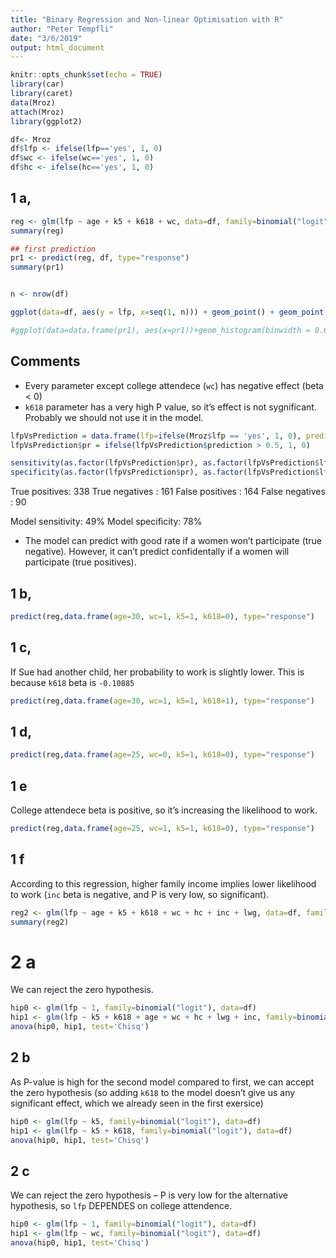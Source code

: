 ```yaml
---
title: "Binary Regression and Non-linear Optimisation with R"
author: "Peter Tempfli"
date: "3/6/2019"
output: html_document
---
```


```r
knitr::opts_chunk$set(echo = TRUE)
library(car)
library(caret)
data(Mroz)
attach(Mroz)
library(ggplot2)

df<- Mroz
df$lfp <- ifelse(lfp=='yes', 1, 0)
df$wc <- ifelse(wc=='yes', 1, 0)
df$hc <- ifelse(hc=='yes', 1, 0)
```

## 1 a,

```r
reg <- glm(lfp ~ age + k5 + k618 + wc, data=df, family=binomial("logit"))
summary(reg)

## first prediction
pr1 <- predict(reg, df, type="response")
summary(pr1)


n <- nrow(df)

ggplot(data=df, aes(y = lfp, x=seq(1, n))) + geom_point() + geom_point(aes(y=pr1), color="blue")

#ggplot(data=data.frame(pr1), aes(x=pr1))+geom_histogram(binwidth = 0.02) 

```
## Comments

* Every parameter except college attendece (`wc`) has negative effect (beta < 0)
* `k618` parameter has a very high P value, so it's effect is not sygnificant. Probably we should not use it in the model.

```r
lfpVsPrediction = data.frame(lfp=ifelse(Mroz$lfp == 'yes', 1, 0), prediction=pr1)
lfpVsPrediction$pr = ifelse(lfpVsPrediction$prediction > 0.5, 1, 0)

sensitivity(as.factor(lfpVsPrediction$pr), as.factor(lfpVsPrediction$lfp))
specificity(as.factor(lfpVsPrediction$pr), as.factor(lfpVsPrediction$lfp))

```

True positives: 338
True negatives : 161
False positives : 164
False negatives : 90

Model sensitivity: 49%
Model specificity: 78%


* The model can predict with good rate if a women won't participate (true negative). However, it can't predict confidentally if a women will participate (true positives).


## 1 b,
```r
predict(reg,data.frame(age=30, wc=1, k5=1, k618=0), type="response")
```

## 1 c,
If Sue had another child, her probability to work is slightly lower. This is because `k618` beta is `-0.10885`
```r
predict(reg,data.frame(age=30, wc=1, k5=1, k618=1), type="response")
```

## 1 d,
```r
predict(reg,data.frame(age=25, wc=0, k5=1, k618=0), type="response")
```

## 1 e 
College attendece beta is positive, so it's increasing the likelihood to work.
```r
predict(reg,data.frame(age=25, wc=1, k5=1, k618=0), type="response")
```

## 1 f
According to this regression, higher family income implies lower likelihood to work (`inc` beta is negative, and P is very low, so significant).

```r
reg2 <- glm(lfp ~ age + k5 + k618 + wc + hc + inc + lwg, data=df, family=binomial("logit"))
summary(reg2)
```

# 2 a
We can reject the zero hypothesis.
```r
hip0 <- glm(lfp ~ 1, family=binomial("logit"), data=df)
hip1 <- glm(lfp ~ k5 + k618 + age + wc + hc + lwg + inc, family=binomial("logit"), data=df)
anova(hip0, hip1, test='Chisq')
```

## 2 b
As P-value is high for the second model compared to first, we can accept the zero hypothesis
(so adding `k618` to the model doesn't give us any significant effect, which we already seen in the first exersice)
```r
hip0 <- glm(lfp ~ k5, family=binomial("logit"), data=df)
hip1 <- glm(lfp ~ k5 + k618, family=binomial("logit"), data=df)
anova(hip0, hip1, test='Chisq')
```

## 2 c

We can reject the zero hypothesis -- P is very low for the alternative hypothesis, so `lfp` DEPENDES on college attendence.
```r
hip0 <- glm(lfp ~ 1, family=binomial("logit"), data=df)
hip1 <- glm(lfp ~ wc, family=binomial("logit"), data=df)
anova(hip0, hip1, test='Chisq')
```
